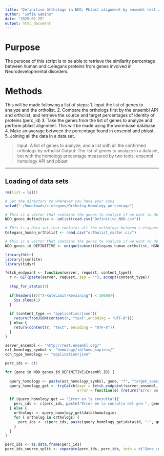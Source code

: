 ```yaml
---
title: "Definitive Orthologs in NDD: Pblast alignment by ensembl rest api."
author: "Sofia Gamino"
date: "2025-02-25"
output: html_document
---
```


# Purpose

The pursose of this script is to be able to retrieve the similarity percentage between human and c.elegans proteins from genes involved in Neurodevelopmental disorders. 

# Methods

This will be made following a list of steps:
1. Input the list of genes to analyze and the ortholist.
2. Compare the orthologs first by the ensembl API and ortholist, and retrieve the source and target percentages of identity of proteins (perc_id)
3. Take the genes from the list of genes to analyze and perform pblast alignment. This will be made using the wormbase database.
4. Make an average between the percentage found in ensembl and pblast.
5. Joining all the data in a data set.

> Input: A list of genes to analyze, and a list with all the confirmed orthologs by ortholist
> Output: The list of genes to analyze in a dataset, but with the homology precentage measured by two tools: ensembl homology API and pblast

______________________________________________________________________________________________________________________________________________

## Loading of data sets

```r
rm(list = ls())

# Set the directory to wherever you have your csvs
setwd("~/Downloads/c.elegans/Ortholog-homology-percentage")

# This is a vector that contains the genes to analyze if we want to do it by symbol
NDD_genes_definitive <- unlist(read.csv("Definitive_NDD.csv"))

# This is a data set that contains all the orthologs between c.elegans and humans.
Celegans_human_ortholist <- read.csv("ortholist_master.csv")

# This is a vector that contains the genes to analyze if we want to do it by ensembl id. It also filters the list of genes to the ones in ortholist.
NDD_genes_id_DEFINITIVE <- unique(subset(Celegans_human_ortholist, HGNC.Symbol %in% NDD_genes_definitive, select = Ensembl.ID))
```


```r
library(httr)
library(jsonlite)
library(tidyr)

fetch_endpoint <- function(server, request, content_type){
  r <- GET(paste(server, request, sep = ""), accept(content_type))
  
  stop_for_status(r)
  
  if(headers(r)["X-RateLimit-Remaining"] < 50000){
    Sys.sleep(1)
  }
  
  if (content_type == "application/json"){
    return(fromJSON(content(r, "text",encoding = "UTF-8")))
  } else {
    return(content(r, "text", encoding = "UTF-8"))
  }
}

server_ensembl <- "http://rest.ensembl.org/"
ext_homology_symbol <- "homology/id/homo_sapiens/"
con_type_homology <- "application/json"

perc_ids <- c()

for (gene in NDD_genes_id_DEFINITIVE$Ensembl.ID) {
  
  query_homology <- paste(ext_homology_symbol, gene, "?", "target_species=Caenorhabditis_elegans;", "type=orthologues;", sep = "" )
  query_homology_get <- tryCatch(expr = fetch_endpoint(server_ensembl, query_homology, con_type_homology), 
                                 error = function(e) {return("Error en la consulta")})

  if (query_homology_get == "Error en la consulta"){
    perc_ids <- c(perc_ids, paste("Error en la consulta del gen ", gene, sep = ""))
  } else {
    orthologs <- query_homology_get$data$homologies
    for ( ortholog in orthologs) {
      perc_ids <- c(perc_ids, paste(query_homology_get$data$id, ":", gene, ":", ortholog$source$id,":", ortholog$source$perc_id, ":", ortholog$target$id, ":", ortholog$target$perc_id , sep = "")) 
    }
  } 
}

perc_ids <- as.data.frame(perc_ids)
perc_ids_source_split <- separate(perc_ids, perc_ids, into = c("Gene_id", "Gene_symbol", "Ortholog_source_id", "Perc_id_source", "Ortholog_target_id", "Perc_id_target"), sep = ":")
```
